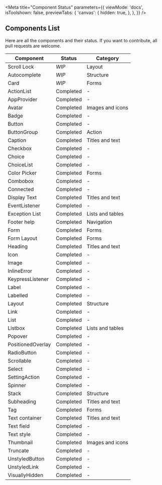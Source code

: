 
<Meta
  title="Component Status"
  parameters={{
    viewMode: 'docs',
    isToolshown: false,
    previewTabs: {
      'canvas': {
        hidden: true,
      },
    },
  }}
/>

## Components List

Here are all the components and their status. If you want to contribute, all pull requests are welcome.

| Component           | Status          | Category |
| ---                 | ---             | ---         |
| Scroll Lock         | *WIP*           | Layout |
| Autocomplete        | *WIP*           | Structure |
| Card                | *WIP*           | Forms |
| ActionList          | Completed       | - |
| AppProvider         | Completed       | - |
| Avatar              | Completed       | Images and icons |
| Badge               | Completed       | - |
| Button              | Completed       | - |
| ButtonGroup         | Completed       | Action |
| Caption             | Completed       | Titles and text |
| Checkbox            | Completed       | - |
| Choice              | Completed       | - |
| ChoiceList          | Completed       | - |
| Color Picker        | Completed       | Forms |
| Combobox            | Completed       | - |
| Connected           | Completed       | - |
| Display Text        | Completed       | Titles and text |
| EventListener       | Completed       | - |
| Exception List      | Completed       | Lists and tables |
| Footer help         | Completed       | Navigation |
| Form                | Completed       | Forms |
| Form Layout         | Completed       | Forms |
| Heading             | Completed       | Titles and text |
| Icon                | Completed       | - |
| Image               | Completed       | - |
| InlineError         | Completed       | - |
| KeypressListener    | Completed       | - |
| Label               | Completed       | - |
| Labelled            | Completed       | - |
| Layout              | Completed       | Structure |
| Link                | Completed       | - |
| List                | Completed       | - |
| Listbox             | Completed       | Lists and tables |
| Popover             | Completed       | - |
| PositionedOverlay   | Completed       | - |
| RadioButton         | Completed       | - |
| Scrollable          | Completed       | - |
| Select              | Completed       | - |
| SettingAction       | Completed       | - |
| Spinner             | Completed       | - |
| Stack               | Completed       | Structure |
| Subheading          | Completed       | Titles and text |
| Tag                 | Completed       | Forms |
| Text container      | Completed       | Titles and text |
| Text field          | Completed       | - |
| Text style          | Completed       | - |
| Thumbnail           | Completed       | Images and icons |
| Truncate            | Completed       | - |
| UnstyledButton      | Completed       | - |
| UnstyledLink        | Completed       | - |
| VisuallyHidden      | Completed       | - |
